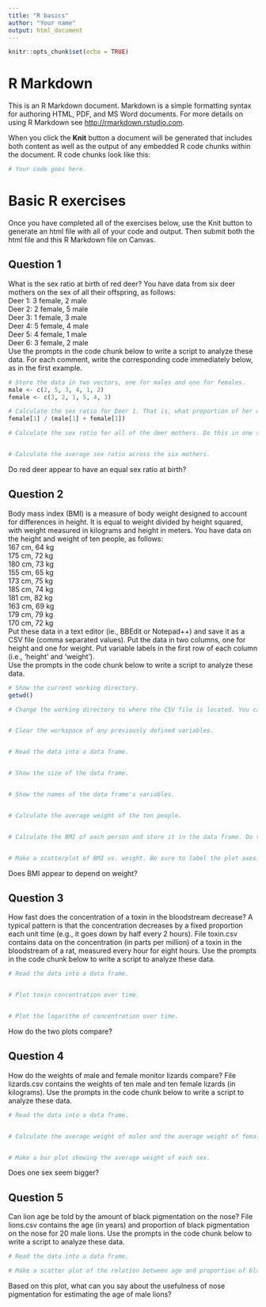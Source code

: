 ```yaml
---
title: "R basics"
author: "Your name"
output: html_document
---
```


```r
knitr::opts_chunk$set(echo = TRUE)
```

# R Markdown

This is an R Markdown document. Markdown is a simple formatting syntax for authoring HTML, PDF, and MS Word documents. For more details on using R Markdown see <http://rmarkdown.rstudio.com>.

When you click the **Knit** button a document will be generated that includes both content as well as the output of any embedded R code chunks within the document. R code chunks look like this:

```r
# Your code goes here.
```

# Basic R exercises
Once you have completed all of the exercises below, use the Knit button to generate an html file with all of your code and output. Then submit both the html file and this R Markdown file on Canvas.  

## Question 1
What is the sex ratio at birth of red deer? You have data from six deer mothers on the sex of all their offspring, as follows:  
Deer 1: 	3 female, 2 male  
Deer 2: 	2 female, 5 male  
Deer 3: 	1 female, 3 male  
Deer 4: 	5 female, 4 male  
Deer 5: 	4 female, 1 male  
Deer 6: 	3 female, 2 male  
Use the prompts in the code chunk below to write a script to analyze these data. For each comment, write the corresponding code immediately below, as in the first example.  

```r
# Store the data in two vectors, one for males and one for females.
male <- c(2, 5, 3, 4, 1, 2)
female <- c(3, 2, 1, 5, 4, 3)

# Calculate the sex ratio for Deer 1. That is, what proportion of her offspring are female?
female[1] / (male[1] + female[1])

# Calculate the sex ratio for all of the deer mothers. Do this in one single R command; do not separately calculate the ratio for each mother.


# Calculate the average sex ratio across the six mothers.

```
Do red deer appear to have an equal sex ratio at birth?  


## Question 2
Body mass index (BMI) is a measure of body weight designed to account for differences in height. It is equal to weight divided by height squared, with weight measured in kilograms and height in meters. You have data on the height and weight of ten people, as follows:  
167 cm, 64 kg  
175 cm, 72 kg  
180 cm, 73 kg  
155 cm, 65 kg  
173 cm, 75 kg  
185 cm, 74 kg  
181 cm, 82 kg  
163 cm, 69 kg  
179 cm, 79 kg  
170 cm, 72 kg  
Put these data in a text editor (ie., BBEdit or Notepad++) and save it as a CSV file (comma separated values). Put the data in two columns, one for height and one for weight. Put variable labels in the first row of each column (i.e., 'height' and 'weight').  
Use the prompts in the code chunk below to write a script to analyze these data.  

```r
# Show the current working directory.
getwd()

# Change the working directory to where the CSV file is located. You can do this either with the setwd() function or by using RStudio's Session menu.


# Clear the workspace of any previously defined variables.


# Read the data into a data frame.


# Show the size of the data frame.


# Show the names of the data frame's variables.


# Calculate the average weight of the ten people.


# Calculate the BMI of each person and store it in the data frame. Do this with one single command; do not separately calculate the BMI for each person. Don't forget that BMI expects height in meters, not centimeters.


# Make a scatterplot of BMI vs. weight. Be sure to label the plot axes.

```

Does BMI appear to depend on weight?  


## Question 3
How fast does the concentration of a toxin in the bloodstream decrease? A typical pattern is that the concentration decreases by a fixed proportion each unit time (e.g., it goes down by half every 2 hours). File toxin.csv contains data on the concentration (in parts per million) of a toxin in the bloodstream of a rat, measured every hour for eight hours. Use the prompts in the code chunk below to write a script to analyze these data.  

```r
# Read the data into a data frame.


# Plot toxin concentration over time.


# Plot the logarithm of concentration over time.

```

How do the two plots compare?  



## Question 4
How do the weights of male and female monitor lizards compare? File lizards.csv contains the weights of ten male and ten female lizards (in kilograms). Use the prompts in the code chunk below to write a script to analyze these data.  

```r
# Read the data into a data frame.


# Calculate the average weight of males and the average weight of females.


# Make a bar plot showing the average weight of each sex.

```

Does one sex seem bigger?  


## Question 5
Can lion age be told by the amount of black pigmentation on the nose? File lions.csv contains the age (in years) and proportion of black pigmentation on the nose for 20 male lions. Use the prompts in the code chunk below to write a script to analyze these data. 

```r
# Read the data into a data frame.

# Make a scatter plot of the relation between age and proportion of black pigmentation on the nose

```

Based on this plot, what can you say about the usefulness of nose pigmentation for estimating the age of male lions?  
